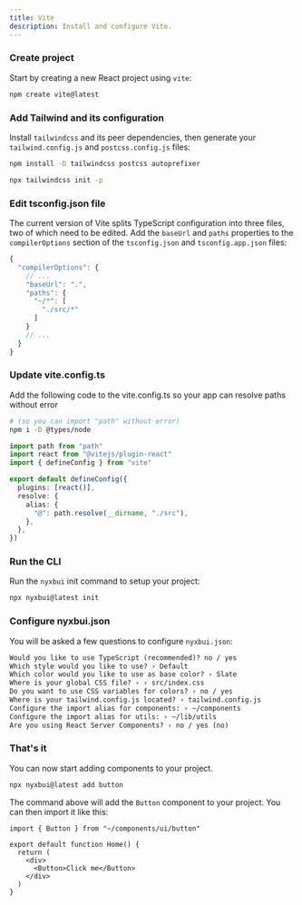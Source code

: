 ```yaml
---
title: Vite
description: Install and configure Vite.
---
```


<Steps>

### Create project

Start by creating a new React project using `vite`:

```bash
npm create vite@latest
```

### Add Tailwind and its configuration

Install `tailwindcss` and its peer dependencies, then generate your `tailwind.config.js` and `postcss.config.js` files:

```bash
npm install -D tailwindcss postcss autoprefixer

npx tailwindcss init -p
```

### Edit tsconfig.json file

The current version of Vite splits TypeScript configuration into three files, two of which need to be edited.
Add the `baseUrl` and `paths` properties to the `compilerOptions` section of the `tsconfig.json` and
`tsconfig.app.json` files:

```ts {4-9} showLineNumbers
{
  "compilerOptions": {
    // ...
    "baseUrl": ".",
    "paths": {
      "~/*": [
        "./src/*"
      ]
    }
    // ...
  }
}
```

### Update vite.config.ts

Add the following code to the vite.config.ts so your app can resolve paths without error

```bash
# (so you can import "path" without error)
npm i -D @types/node
```

```typescript
import path from "path"
import react from "@vitejs/plugin-react"
import { defineConfig } from "vite"

export default defineConfig({
  plugins: [react()],
  resolve: {
    alias: {
      "@": path.resolve(__dirname, "./src"),
    },
  },
})
```

### Run the CLI

Run the `nyxbui` init command to setup your project:

```bash
npx nyxbui@latest init
```

### Configure nyxbui.json

You will be asked a few questions to configure `nyxbui.json`:

```txt showLineNumbers
Would you like to use TypeScript (recommended)? no / yes
Which style would you like to use? › Default
Which color would you like to use as base color? › Slate
Where is your global CSS file? › › src/index.css
Do you want to use CSS variables for colors? › no / yes
Where is your tailwind.config.js located? › tailwind.config.js
Configure the import alias for components: › ~/components
Configure the import alias for utils: › ~/lib/utils
Are you using React Server Components? › no / yes (no)
```

### That's it

You can now start adding components to your project.

```bash
npx nyxbui@latest add button
```

The command above will add the `Button` component to your project. You can then import it like this:

```tsx {1,6} showLineNumbers
import { Button } from "~/components/ui/button"

export default function Home() {
  return (
    <div>
      <Button>Click me</Button>
    </div>
  )
}
```

</Steps>
